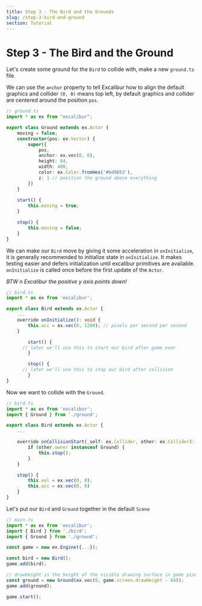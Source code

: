 ```yaml
---
title: Step 3 - The Bird and the Grounds
slug: /step-3-bird-and-ground
section: Tutorial
---
```


# Step 3 - The Bird and the Ground

Let's create some ground for the `Bird` to collide with, make a new `ground.ts` file.

We can use the `anchor` property to tell Excalibur how to align the default graphics and collider `(0, 0)` means top left, by default graphics and collider are centered around the position `pos`.

```typescript
// ground.ts
import * as ex from "excalibur";

export class Ground extends ex.Actor {
    moving = false;
    constructor(pos: ex.Vector) {
        super({
            pos,
            anchor: ex.vec(0, 0),
            height: 64,
            width: 400,
            color: ex.Color.fromHex('#bd9853'),
            z: 1 // position the ground above everything
        })
    }
    
    start() {
        this.moving = true;
    }

    stop() {
        this.moving = false;
    }
}
```


We can make our `Bird` move by giving it some acceleration in `onInitialize`, it is generally recommended to initialize state in `onInitialize`. It makes testing easier and defers initialization until excalibur primitives are available. `onInitialize` is called once before the first update of the `Actor`.

*BTW n Excalibur the positive y axis points down!*

```typescript
// bird.ts
import * as ex from 'excalibur';

export class Bird extends ex.Actor {
    ...
    override onInitialize(): void {
        this.acc = ex.vec(0, 1200); // pixels per second per second
    }

		start() {
      // later we'll use this to start our bird after game over
		}

		stop() {
      // later we'll use this to stop our bird after collision
		}
}
```

Now we want to collide with the `Ground`.

```typescript
// bird.ts
import * as ex from 'excalibur';
import { Ground } from './ground';

export class Bird extends ex.Actor {
    ...

    override onCollisionStart(_self: ex.Collider, other: ex.Collider): void {
        if (other.owner instanceof Ground) {
            this.stop();
        }
    }

    stop() {
        this.vel = ex.vec(0, 0);
        this.acc = ex.vec(0, 0)
    }
}
```

Let's put our `Bird` and `Ground` together in the default `Scene`

```typescript
// main.ts
import * as ex from 'excalibur';
import { Bird } from './bird';
import { Ground } from './ground';

const game = new ex.Engine({...});

const bird = new Bird();
game.add(bird);

// drawHeight is the height of the visible drawing surface in game pixels
const ground = new Ground(ex.vec(0, game.screen.drawHeight - 64));
game.add(ground);

game.start();
```

